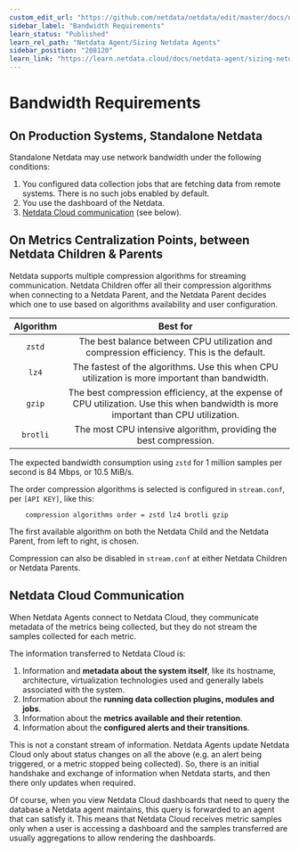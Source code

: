```yaml
---
custom_edit_url: "https://github.com/netdata/netdata/edit/master/docs/netdata-agent/sizing-netdata-agents/bandwidth-requirements.md"
sidebar_label: "Bandwidth Requirements"
learn_status: "Published"
learn_rel_path: "Netdata Agent/Sizing Netdata Agents"
sidebar_position: "208120"
learn_link: "https://learn.netdata.cloud/docs/netdata-agent/sizing-netdata-agents/bandwidth-requirements"
---
```


# Bandwidth Requirements

## On Production Systems, Standalone Netdata

Standalone Netdata may use network bandwidth under the following conditions:

1. You configured data collection jobs that are fetching data from remote systems. There is no such jobs enabled by default.
2. You use the dashboard of the Netdata.
3. [Netdata Cloud communication](#netdata-cloud-communication) (see below).

## On Metrics Centralization Points, between Netdata Children & Parents

Netdata supports multiple compression algorithms for streaming communication. Netdata Children offer all their compression algorithms when connecting to a Netdata Parent, and the Netdata Parent decides which one to use based on algorithms availability and user configuration.

| Algorithm |                                                              Best for                                                               |
|:---------:|:-----------------------------------------------------------------------------------------------------------------------------------:|
|  `zstd`   |                      The best balance between CPU utilization and compression efficiency. This is the default.                      |
|   `lz4`   |                   The fastest of the algorithms. Use this when CPU utilization is more important than bandwidth.                    |
|  `gzip`   | The best compression efficiency, at the expense of CPU utilization. Use this when bandwidth is more important than CPU utilization. |
| `brotli`  |                                  The most CPU intensive algorithm, providing the best compression.                                  |

The expected bandwidth consumption using `zstd` for 1 million samples per second is 84 Mbps, or 10.5 MiB/s.

The order compression algorithms is selected is configured in `stream.conf`, per `[API KEY]`, like this:

```
    compression algorithms order = zstd lz4 brotli gzip
```

The first available algorithm on both the Netdata Child and the Netdata Parent, from left to right, is chosen.

Compression can also be disabled in `stream.conf` at either Netdata Children or Netdata Parents.

## Netdata Cloud Communication

When Netdata Agents connect to Netdata Cloud, they communicate metadata of the metrics being collected, but they do not stream the samples collected for each metric.

The information transferred to Netdata Cloud is:

1. Information and **metadata about the system itself**, like its hostname, architecture, virtualization technologies used and generally labels associated with the system.
2. Information about the **running data collection plugins, modules and jobs**.
3. Information about the **metrics available and their retention**.
4. Information about the **configured alerts and their transitions**.

This is not a constant stream of information. Netdata Agents update Netdata Cloud only about status changes on all the above (e.g. an alert being triggered, or a metric stopped being collected). So, there is an initial handshake and exchange of information when Netdata starts, and then there only updates when required.

Of course, when you view Netdata Cloud dashboards that need to query the database a Netdata agent maintains, this query is forwarded to an agent that can satisfy it. This means that Netdata Cloud receives metric samples only when a user is accessing a dashboard and the samples transferred are usually aggregations to allow rendering the dashboards.  
